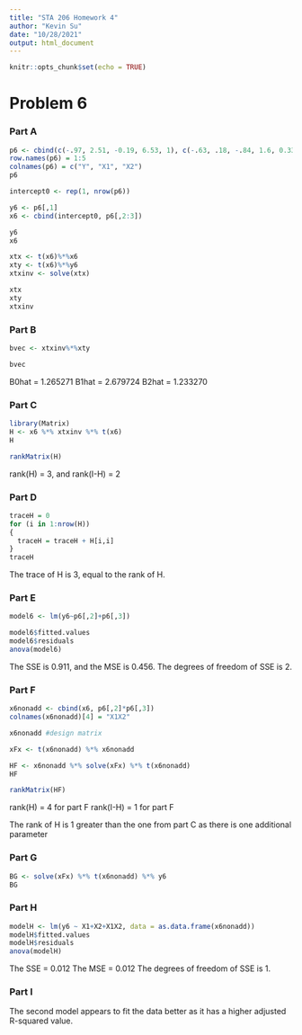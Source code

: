 ---
title: "STA 206 Homework 4"
author: "Kevin Su"
date: "10/28/2021"
output: html_document
---

```{r setup, include=FALSE}
knitr::opts_chunk$set(echo = TRUE)
```

# Problem 6

### Part A
```{r}
p6 <- cbind(c(-.97, 2.51, -0.19, 6.53, 1), c(-.63, .18, -.84, 1.6, 0.33), c(-.82, .49, .74, .58, -.31))
row.names(p6) = 1:5
colnames(p6) = c("Y", "X1", "X2")
p6

intercept0 <- rep(1, nrow(p6))

y6 <- p6[,1]
x6 <- cbind(intercept0, p6[,2:3])

y6
x6

xtx <- t(x6)%*%x6
xty <- t(x6)%*%y6
xtxinv <- solve(xtx)

xtx
xty
xtxinv
```

### Part B

```{r}

bvec <- xtxinv%*%xty

bvec

```
B0hat = 1.265271
B1hat = 2.679724
B2hat = 1.233270

### Part C

```{r}
library(Matrix)
H <- x6 %*% xtxinv %*% t(x6)
H

rankMatrix(H)

```

rank(H) = 3, and rank(I-H) = 2

### Part D

```{r}
traceH = 0
for (i in 1:nrow(H))
{
  traceH = traceH + H[i,i]
}
traceH
```
The trace of H is 3, equal to the rank of H.

### Part E
```{r}
model6 <- lm(y6~p6[,2]+p6[,3])

model6$fitted.values
model6$residuals
anova(model6)


```

The SSE is 0.911, and the MSE is 0.456. The degrees of freedom of SSE is 2.

### Part F

```{r}
x6nonadd <- cbind(x6, p6[,2]*p6[,3])
colnames(x6nonadd)[4] = "X1X2"

x6nonadd #design matrix

xFx <- t(x6nonadd) %*% x6nonadd

HF <- x6nonadd %*% solve(xFx) %*% t(x6nonadd)
HF

rankMatrix(HF)

```

rank(H) = 4 for part F
rank(I-H) = 1 for part F

The rank of H is 1 greater than the one from part C as there is one additional parameter

### Part G

```{r}
BG <- solve(xFx) %*% t(x6nonadd) %*% y6
BG

```

### Part H
```{r}
modelH <- lm(y6 ~ X1+X2+X1X2, data = as.data.frame(x6nonadd))
modelH$fitted.values
modelH$residuals
anova(modelH)

```
The SSE = 0.012
The MSE = 0.012
The degrees of freedom of SSE is 1.

### Part I
The second model appears to fit the data better as it has a higher adjusted R-squared value.

